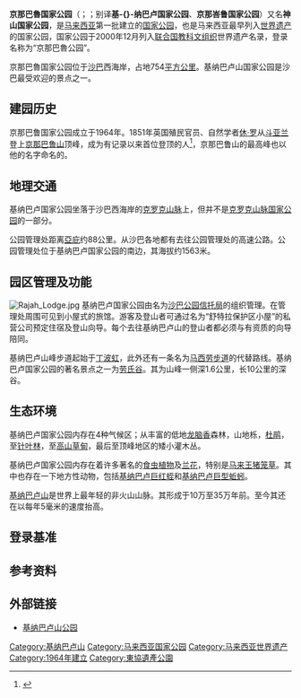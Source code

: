 {{noteTA|1=zh-cn:基纳巴卢;zh-hans:京那巴鲁;zh-hant:京那巴魯;zh-my:京那峇鲁}}

{{世界遺産概要表
|site_img = File:Mount kinabalu 01.png
|site_img_capt = 京那巴鲁山
|site_img_width = 275px
|zh_name =京那巴魯国家公园
|en_name = Kinabalu Park
|fr_name = Parc du Kinabalu
| country = {{MYS}}{{Flag|Sabah}}
| Region = 亚洲和太平洋地区
|area = 753km²
|criterion_n = (ix) (x)
|ID = 1012
|rg_year = 2000
|ex_rg_year =
|iucn = 
|remarks = 
|org_url = http://whc.unesco.org/en/list/1012
|}}

{{Infobox Protected area 
| name = 基纳巴卢国家公园
| iucn_category = II
| photo = Gunung Kinabalu.jpg
| photo_width = 280px
| photo_caption = 基纳巴卢山顶峰高原的植被
| location = [[马来西亚|马来西亚]][[婆罗洲|婆罗洲]]
| nearest_city = [[亞庇|亞庇]]
| coords = {{coord|6|09|N|116|39|E|region:MY_type:landmark_source:GNS-enwiki|display=title}}
| lat_d = 
| lat_m = 
| lat_s = 
| lat_NS = 
| long_d = 
| long_m = 
| long_s = 
| long_EW = 
| area = 754 km²
| established = 1964年
| visitation_num = 
| visitation_year = 
| governing_body = [[沙巴公园|沙巴公园]]
}}

'''京那巴魯国家公园'''（{{lang-en|Kinabalu National Park}}；{{lang-ms|Taman Negara Kinabalu}}；别译'''基-{}-纳巴卢国家公园'''、'''京那峇鲁国家公园'''）又名'''神山国家公园'''，是[[马来西亚|马来西亚]]第一批建立的[[国家公园|国家公园]]，也是马来西亚最早列入[[世界遗产|世界遗产]]的国家公园，国家公园于2000年12月列入[[联合国教科文组织|联合国教科文组织]]世界遗产名录，登录名称为“京那巴魯公园”。

京那巴魯国家公园位于[[沙巴|沙巴]]西海岸，占地754[[平方公里|平方公里]]。基纳巴卢山国家公园是沙巴最受欢迎的景点之一。

== 建园历史 ==
京那巴鲁国家公园成立于1964年。1851年英国殖民官员、自然学者[[休·罗|休·罗]]从[[斗亚兰|斗亚兰]]登上[[京那巴鲁山|京那巴鲁山]]顶峰，成为有记录以来首位登顶的人<ref>{{cite web |publisher=Sabah Parks |accessdate=2008-11-01 |title=Kinabalu Park |url=http://www.sabahparks.org.my/pages/kinapark.html |archiveurl=https://web.archive.org/web/20080804033903/http://www.sabahparks.org.my/pages/kinapark.html |archivedate=2008-08-04 |deadurl=yes }}</ref>，京那巴鲁山的最高峰也以他的名字命名的。

== 地理交通 ==
基纳巴卢国家公园坐落于沙巴西海岸的[[克罗克山脉|克罗克山脉]]上，但并不是[[克罗克山脉国家公园|克罗克山脉国家公园]]的一部分。

公园管理处距离[[亞庇|亞庇]]约88公里。从沙巴各地都有去往公园管理处的高速公路。公园管理处位于基纳巴卢国家公园的南边，其海拔约1563米。

== 园区管理及功能 ==
[[File:Rajah_Lodge.jpg|thumb]]
基纳巴卢国家公园由名为[[沙巴公园信托局|沙巴公园信托局]]的组织管理。在管理处周围可见到小屋式的旅馆。游客及登山者可通过名为“舒特拉保护区小屋”{{small|（Sutera Sanctuary Lodges）}}的私营公司预定住宿及登山向导。每个去往基纳巴卢山的登山者都必须与有资质的向导陪同。

基纳巴卢山峰步道起始于[[丁波虹|丁波虹]]{{small|（Timpohon）}}，此外还有一条名为[[马西劳|马西劳步道]]的代替路线。基纳巴卢国家公园的著名景点之一为[[劳氏谷|劳氏谷]]{{small|（Low's Gully）}}。其为山峰一侧深1.6公里，长10公里的深谷。

== 生态环境 ==
基纳巴卢国家公园内存在4种气候区；从丰富的低地[[龙脑香|龙脑香]]森林，山地栎，[[杜鹃|杜鹃]]，至[[针叶林|针叶林]]，至[[高山草甸|高山草甸]]，最后至顶峰地区的矮小灌木丛。

基纳巴卢国家公园内存在着许多著名的[[食虫植物|食虫植物]]及[[兰花|兰花]]，特别是[[马来王猪笼草|马来王猪笼草]]{{small|（''Nepenthes rajah''）}}。其中也存在一下地方性动物，包括[[基纳巴卢巨红蛭|基纳巴卢巨红蛭]]和[[基纳巴卢巨型蚯蚓|基纳巴卢巨型蚯蚓]]。

[[基纳巴卢山|基纳巴卢山]]是世界上最年轻的非火山山脉。其形成于10万至35万年前。至今其还在以每年5毫米的速度抬高。

==登录基准==
{{世界遗产基准|9|10}}

==参考资料==
{{reflist}}

==外部链接==
{{refbegin}}
{{Commonscat-inline|Mount Kinabalu|基纳巴卢山}}
* [http://www.sabahparks.org.my/ 基纳巴卢山公园]{{Wayback|url=http://www.sabahparks.org.my/ |date=20041127124733 }}
{{refend}}
{{马来西亚世界遗产}}
{{马来西亚国家公园}}
{{東協遺產公園}}
[[Category:基纳巴卢山|Category:基纳巴卢山]]
[[Category:马来西亚国家公园|Category:马来西亚国家公园]]
[[Category:马来西亚世界遗产|Category:马来西亚世界遗产]]
[[Category:1964年建立|Category:1964年建立]]
[[Category:東協遺產公園|Category:東協遺產公園]]